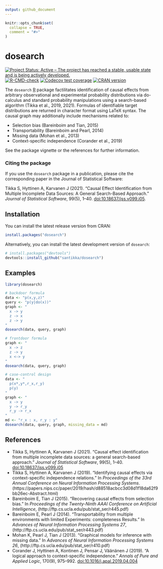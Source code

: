 ```yaml
---
output: github_document
---
```


<!-- README.md is generated from README.Rmd. Please edit that file -->

```r
knitr::opts_chunk$set(
  collapse = TRUE,
  comment = "#>"
)
```

# dosearch

<!-- badges: start -->
[![Project Status: Active – The project has reached a stable, usable state and is being actively developed.](https://www.repostatus.org/badges/latest/active.svg)](https://www.repostatus.org/#active)
[![R-CMD-check](https://github.com/santikka/dosearch/workflows/R-CMD-check/badge.svg)](https://github.com/santikka/dosearch/actions)
[![Codecov test coverage](https://codecov.io/gh/santikka/dosearch/branch/master/graph/badge.svg)](https://app.codecov.io/gh/santikka/dosearch?branch=master)
[![CRAN version](http://www.r-pkg.org/badges/version/dosearch)]( https://CRAN.R-project.org/package=dosearch)
<!-- badges::end -->

The `dosearch` [R](https://www.r-project.org/) package factilitates 
identification of causal effects from arbitrary observational and experimental 
probability distributions via do-calculus and standard probability 
manipulations using a search-based algorithm (Tikka et al., 2019, 2021).
Formulas of identifiable target distributions are returned in character format
using LaTeX syntax. The causal graph may additionally include mechanisms 
related to: 

* Selection bias (Bareinboim and Tian, 2015)
* Transportability (Bareinboim and Pearl, 2014) 
* Missing data (Mohan et al., 2013)
* Context-specific independence (Corander et al., 2019)
  
See the package vignette or the references for further information.
  
### Citing the package

If you use the `dosearch` package in a publication, please cite the corresponding
paper in the Journal of Statistical Software:

Tikka S, Hyttinen A, Karvanen J (2021). “Causal Effect Identification from 
Multiple Incomplete Data Sources: A General Search-Based Approach.” 
*Journal of Statistical Software*, 99(5), 1--40. 
[doi:10.18637/jss.v099.i05](https://doi.org/10.18637/jss.v099.i05).

## Installation

You can install the latest release version from CRAN:
```r
install.packages("dosearch")
```

Alternatively, you can install the latest development version of `dosearch`:
```r
# install.packages("devtools")
devtools::install_github("santikka/dosearch")
```

## Examples

```r
library(dosearch)
```

```r
# backdoor formula
data <- "p(x,y,z)"
query <- "p(y|do(x))"
graph <- "
  x -> y
  z -> x
  z -> y
"
dosearch(data, query, graph)

# frontdoor formula
graph <- "
  x -> z
  z -> y
  x <-> y
"
dosearch(data, query, graph)

# case-control design
data <- "
  p(x*,y*,r_x,r_y)
  p(y)
"
graph <- "
  x -> y
  y -> r_y
  r_y -> r_x
"
md <- "r_x : x, r_y : y"
dosearch(data, query, graph, missing_data = md)
```

## References

* Tikka S, Hyttinen A, Karvanen J (2021).
  "Causal effect identification from multiple incomplete data sources: a general search-based approach." 
  *Journal of Statistical Software*, 
  99(5), 1--40.
  [doi:10.18637/jss.v099.i05](https://doi.org/10.18637/jss.v099.i05)
* Tikka S, Hyttinen A, Karvanen J (2019). 
  "Identifying causal effects via context-specific independence relations." 
  In *Proceedings of the 33rd Annual Conference on Neural Information Processing Systems*.
  (https://papers.nips.cc/paper/2019/hash/d88518acbcc3d08d1f18da62f9bb26ec-Abstract.html)
* Bareinboim E, Tian J (2015).
  "Recovering causal effects from selection bias." 
  In *Proceedings of the Twenty-Ninth AAAI Conference on Artificial Intelligence*,
  (http://ftp.cs.ucla.edu/pub/stat_ser/r445.pdf)
* Bareinboim E, Pearl J (2014).
  "Transportability from multiple environments with limited Experiments: completeness Results." 
  In *Advances of Neural Information Processing Systems 27*,
  (http://ftp.cs.ucla.edu/pub/stat_ser/r443.pdf)
* Mohan K, Pearl J, Tian J (2013).
  "Graphical models for inference with missing data." 
  In *Advances of Neural Information Processing Systems 26*,
  (http://ftp.cs.ucla.edu/pub/stat_ser/r410.pdf)
* Corander J, Hyttinen A, Kontinen J, Pensar J, Väänänen J (2019).
  "A logical approach to context-specific independence." 
  *Annals of Pure and Applied Logic*,
  170(9), 975--992. 
  [doi:10.1016/j.apal.2019.04.004](https://doi.org/10.1016/j.apal.2019.04.004)
